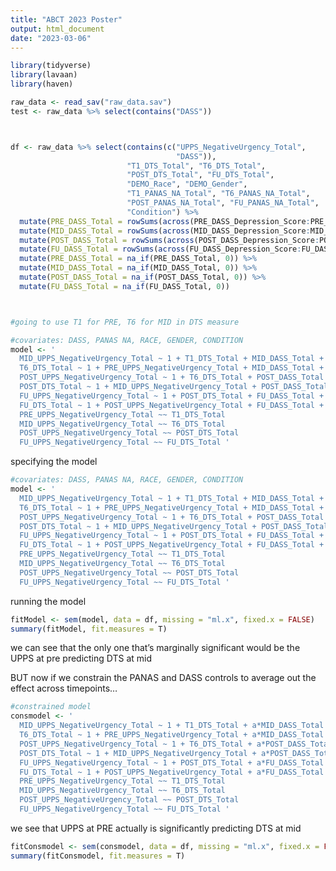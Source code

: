 ```yaml
---
title: "ABCT 2023 Poster"
output: html_document
date: "2023-03-06"
---
```


```r
library(tidyverse)
library(lavaan)
library(haven)

raw_data <- read_sav("raw_data.sav")
test <- raw_data %>% select(contains("DASS"))



df <- raw_data %>% select(contains(c("UPPS_NegativeUrgency_Total",
                                     "DASS")),
                          "T1_DTS_Total", "T6_DTS_Total",
                          "POST_DTS_Total", "FU_DTS_Total",
                          "DEMO_Race", "DEMO_Gender",
                          "T1_PANAS_NA_Total", "T6_PANAS_NA_Total",
                          "POST_PANAS_NA_Total", "FU_PANAS_NA_Total",
                          "Condition") %>%
  mutate(PRE_DASS_Total = rowSums(across(PRE_DASS_Depression_Score:PRE_DASS_Stress_Score), na.rm = TRUE)) %>%
  mutate(MID_DASS_Total = rowSums(across(MID_DASS_Depression_Score:MID_DASS_Stress_Score), na.rm = TRUE)) %>%
  mutate(POST_DASS_Total = rowSums(across(POST_DASS_Depression_Score:POST_DASS_Stress_Score), na.rm = TRUE)) %>%
  mutate(FU_DASS_Total = rowSums(across(FU_DASS_Depression_Score:FU_DASS_Stress_Score), na.rm = TRUE)) %>%
  mutate(PRE_DASS_Total = na_if(PRE_DASS_Total, 0)) %>%
  mutate(MID_DASS_Total = na_if(MID_DASS_Total, 0)) %>%
  mutate(POST_DASS_Total = na_if(POST_DASS_Total, 0)) %>%
  mutate(FU_DASS_Total = na_if(FU_DASS_Total, 0))



#going to use T1 for PRE, T6 for MID in DTS measure

#covariates: DASS, PANAS NA, RACE, GENDER, CONDITION
model <- '
  MID_UPPS_NegativeUrgency_Total ~ 1 + T1_DTS_Total + MID_DASS_Total + T6_PANAS_NA_Total + DEMO_Race + DEMO_Gender + Condition
  T6_DTS_Total ~ 1 + PRE_UPPS_NegativeUrgency_Total + MID_DASS_Total + T6_PANAS_NA_Total + DEMO_Race + DEMO_Gender + Condition
  POST_UPPS_NegativeUrgency_Total ~ 1 + T6_DTS_Total + POST_DASS_Total + POST_PANAS_NA_Total + DEMO_Race + DEMO_Gender + Condition
  POST_DTS_Total ~ 1 + MID_UPPS_NegativeUrgency_Total + POST_DASS_Total + POST_PANAS_NA_Total + DEMO_Race + DEMO_Gender + Condition
  FU_UPPS_NegativeUrgency_Total ~ 1 + POST_DTS_Total + FU_DASS_Total + FU_PANAS_NA_Total + DEMO_Race + DEMO_Gender + Condition
  FU_DTS_Total ~ 1 + POST_UPPS_NegativeUrgency_Total + FU_DASS_Total + FU_PANAS_NA_Total + DEMO_Race + DEMO_Gender + Condition
  PRE_UPPS_NegativeUrgency_Total ~~ T1_DTS_Total
  MID_UPPS_NegativeUrgency_Total ~~ T6_DTS_Total
  POST_UPPS_NegativeUrgency_Total ~~ POST_DTS_Total
  FU_UPPS_NegativeUrgency_Total ~~ FU_DTS_Total '

```


specifying the model

```r
#covariates: DASS, PANAS NA, RACE, GENDER, CONDITION
model <- '
  MID_UPPS_NegativeUrgency_Total ~ 1 + T1_DTS_Total + MID_DASS_Total + T6_PANAS_NA_Total + PRE_UPPS_NegativeUrgency_Total + DEMO_Race + DEMO_Gender + Condition
  T6_DTS_Total ~ 1 + PRE_UPPS_NegativeUrgency_Total + MID_DASS_Total + T6_PANAS_NA_Total + T1_DTS_Total + DEMO_Race + DEMO_Gender + Condition
  POST_UPPS_NegativeUrgency_Total ~ 1 + T6_DTS_Total + POST_DASS_Total + POST_PANAS_NA_Total + MID_UPPS_NegativeUrgency_Total + DEMO_Race + DEMO_Gender + Condition
  POST_DTS_Total ~ 1 + MID_UPPS_NegativeUrgency_Total + POST_DASS_Total + POST_PANAS_NA_Total + T6_DTS_Total + DEMO_Race + DEMO_Gender + Condition
  FU_UPPS_NegativeUrgency_Total ~ 1 + POST_DTS_Total + FU_DASS_Total + FU_PANAS_NA_Total + POST_UPPS_NegativeUrgency_Total + DEMO_Race + DEMO_Gender + Condition
  FU_DTS_Total ~ 1 + POST_UPPS_NegativeUrgency_Total + FU_DASS_Total + FU_PANAS_NA_Total + POST_DTS_Total + DEMO_Race + DEMO_Gender + Condition
  PRE_UPPS_NegativeUrgency_Total ~~ T1_DTS_Total
  MID_UPPS_NegativeUrgency_Total ~~ T6_DTS_Total
  POST_UPPS_NegativeUrgency_Total ~~ POST_DTS_Total
  FU_UPPS_NegativeUrgency_Total ~~ FU_DTS_Total '
```



running the model
```r
fitModel <- sem(model, data = df, missing = "ml.x", fixed.x = FALSE)
summary(fitModel, fit.measures = T)
```
we can see that the only one that's marginally significant would be the UPPS at pre predicting DTS at mid


BUT now if we constrain the PANAS and DASS controls to average out the effect across timepoints...
```r
#constrained model
consmodel <- '
  MID_UPPS_NegativeUrgency_Total ~ 1 + T1_DTS_Total + a*MID_DASS_Total + b*T6_PANAS_NA_Total + + PRE_UPPS_NegativeUrgency_Total + DEMO_Race + DEMO_Gender + Condition
  T6_DTS_Total ~ 1 + PRE_UPPS_NegativeUrgency_Total + a*MID_DASS_Total + b*T6_PANAS_NA_Total + T1_DTS_Total + DEMO_Race + DEMO_Gender + Condition
  POST_UPPS_NegativeUrgency_Total ~ 1 + T6_DTS_Total + a*POST_DASS_Total + b*POST_PANAS_NA_Total + MID_UPPS_NegativeUrgency_Total + DEMO_Race + DEMO_Gender + Condition
  POST_DTS_Total ~ 1 + MID_UPPS_NegativeUrgency_Total + a*POST_DASS_Total + b*POST_PANAS_NA_Total + T6_DTS_Total + DEMO_Race + DEMO_Gender + Condition
  FU_UPPS_NegativeUrgency_Total ~ 1 + POST_DTS_Total + a*FU_DASS_Total + b*FU_PANAS_NA_Total + POST_UPPS_NegativeUrgency_Total + DEMO_Race + DEMO_Gender + Condition
  FU_DTS_Total ~ 1 + POST_UPPS_NegativeUrgency_Total + a*FU_DASS_Total + b*FU_PANAS_NA_Total + POST_DTS_Total + DEMO_Race + DEMO_Gender + Condition
  PRE_UPPS_NegativeUrgency_Total ~~ T1_DTS_Total
  MID_UPPS_NegativeUrgency_Total ~~ T6_DTS_Total
  POST_UPPS_NegativeUrgency_Total ~~ POST_DTS_Total
  FU_UPPS_NegativeUrgency_Total ~~ FU_DTS_Total '
```

we see that UPPS at PRE actually is significantly predicting DTS at mid
```r
fitConsmodel <- sem(consmodel, data = df, missing = "ml.x", fixed.x = FALSE)
summary(fitConsmodel, fit.measures = T)
```

